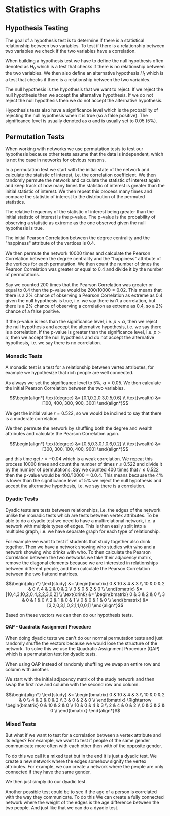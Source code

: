 
# Statistics with Graphs

## Hypothesis Testing

The goal of a hypothesis test is to determine if there is a statistical relationship between two variables. To test
if there is a relationship between two variables we check if the two variables have a correlation.

When building a hypothesis test we have to define the null hypothesis often denoted as $H_0$ which is a test that 
checks if there is no relationship between the two variables. We then also define an alternative hypothesis $H_1$ 
which is a test that checks if there is a relationship between the two variables.

The null hypothesis is the hypothesis that we want to reject. If we reject the null hypothesis then we accept the 
alternative hypothesis. If we do not reject the null hypothesis then we do not accept the alternative hypothesis.

Hypothesis tests also have a significance level which is the probability of rejecting the null hypothesis when it is 
true (so a false positive). The significance level is usually denoted as $\alpha$ and is usually set to 0.05 (5%).

## Permutation Tests

When working with networks we use permutation tests to test our hypothesis because other tests assume that the data is 
independent, which is not the case in networks for obvious reasons.

In a permutation test we start with the initial state of the network and calculate the statistic of interest, i.e. the 
correlation coefficient. We then randomly permute the network and calculate the statistic of interest again and keep 
track of how many times the statistic of interest is greater than the initial statistic of interest. We then repeat this 
process many times and compare the statistic of interest to the distribution of the permuted statistics. 

The relative frequency of the statistic of interest being greater than the initial statistic of interest is the p-value. 
The p-value is the probability of observing a statistic as extreme as the one observed given the null hypothesis is true. 

<Callout type="example">

The initial Pearson Correlation between the degree centrality and the "happiness" attribute of the vertices is 0.4.

We then permute the network 10000 times and calculate the Pearson Correlation between the degree centrality and the 
"happiness" attribute of the vertices for each permutation. We then count the number of times the Pearson Correlation 
was greater or equal to 0.4 and divide it by the number of permutations. 

Say we counted 200 times that the Pearson Correlation was greater or equal to 0.4 then the p-value would be 
$200/10000 = 0.02$. This means that there is a 2% chance of observing a Pearson Correlation as extreme as 0.4 
given the null hypothesis is true, i.e. we say there isn't a correlation, but there is a 2% chance of observing a 
correlation as extreme as 0.4, so a 2% chance of a false positive.

If the p-value is less than the significance level, i.e. $p < \alpha$, then we reject the null hypothesis and accept the 
alternative hypothesis, i.e. we say there is a correlation. If the p-value is greater than the significance level, i.e. 
$p > \alpha$, then we accept the null hypothesis and do not accept the alternative hypothesis, i.e. we say there 
is no correlation.

</Callout>

### Monadic Tests

A monadic test is a test for a relationship between vertex attributes, for example we hypothesize that rich people 
are well connected.

<Callout type="example">

As always we set the significance level to 5%, $\alpha = 0.05$. We then calculate the initial Pearson Correlation 
between the two variables.

```math
\begin{align*}
\text{degree} &= [0.1,0.2,0.3,0.5,0.6] \\
\text{wealth} &= [100, 400, 300, 900, 300]
\end{align*}
```

We get the initial value $r=0.522$, so we would be inclined to say that there is a moderate correlation.

We then permute the network by shuffling both the degree and wealth attributes and calculate the Pearson Correlation again.

```math
\begin{align*}
\text{degree} &= [0.5,0.3,0.1,0.6,0.2] \\
\text{wealth} &= [300, 300, 100, 400, 900]
\end{align*}
```

and this time get $r=-0.04$ which is a weak correlation. We repeat this process 10000 times and count the number of 
times $r \leq 0.522$ and divide it by the number of permutations. Say we counted 400 times that $r \leq 0.522$ then 
the p-value would be $400/10000 = 0.0.4$. This means because the 4% is lower than the significance level of 5% we 
reject the null hypothesis and accept the alternative hypothesis, i.e. we say there is a correlation.
</Callout>

### Dyadic Tests

Dyadic tests are tests between relationships, i.e. the edges of the network unlike the monadic tests which are tests 
between vertex attributes. To be able to do a dyadic test we need to have a multirelational network, i.e. a network 
with multiple types of edges. This is then easily split into a multiplex graph, i.e. we have separate graph for each 
type of relationship.

<Callout type="example">
For example we want to test if students that study together also drink together. Then we have a network showing who 
studies with who and a network showing who drinks with who. To then calculate the Pearson Correlation between the two 
networks we take their adjacency matrix, remove the diagonal elements because we are interested in relationships 
between different people, and then calculate the Pearson Correlation between the two flattend matrices.

```math
\begin{align*}
\text{study} &= \begin{bmatrix}
0 & 10 & 4 & 3 \\
10 & 0 & 2 & 0 \\
4 & 2 & 0 & 2 \\
3 & 0 & 2 & 0 \\
\end{bmatrix} &= [10,4,3,10,2,0,4,2,2,3,0,2] \\
\text{drink} &= \begin{bmatrix}
0 & 3 & 2 & 0 \\
3 & 0 & 1 & 0 \\
2 & 1 & 0 & 1 \\
0 & 0 & 1 & 0 \\
\end{bmatrix}  &= [3,2,0,3,1,0,2,1,1,0,0,1]
\end{align*}
```

Based on these vectors we can then do our hypothesis tests.
</Callout>

#### QAP - Quadratic Assignment Procedure

When doing dyadic tests we can't do our normal permutation tests and just randomly shuffle the vectors because we 
would lose the structure of the network. To solve this we use the Quadratic Assignment Procedure (QAP) which is a 
permutation test for dyadic tests. 

When using QAP instead of randomly shuffling we swap an entire row and column with another. 

<Callout type="example">

We start with the initial adjacency matrix of the study network and then swap the first row and column with the 
second row and column.

```math
\begin{align*}
\text{study} &= \begin{bmatrix}
0 & 10 & 4 & 3 \\
10 & 0 & 2 & 0 \\
4 & 2 & 0 & 2 \\
3 & 0 & 2 & 0 \\
\end{bmatrix} \Rightarrow \begin{bmatrix}
0 & 10 & 2 & 0 \\
10 & 0 & 4 & 3 \\
2 & 4 & 0 & 2 \\
0 & 3 & 2 & 0 \\
\end{bmatrix}
\end{align*}
```
</Callout>

### Mixed Tests

But what if we want to test for a correlation between a vertex attribute and its edges? For example, we want to 
test if people of the same gender communicate more often with each other then with of the opposite gender. 

To do this we call it a mixed test but in the end it is just a dyadic test. We create a new network where the edges 
somehow signify the vertex attributes. For example, we can create a network where the people are only connected if 
they have the same gender.

We then just simply do our dyadic test.

Another possible test could be to see if the age of a person is correlated with the way they communicate. To do this 
We can create a fully connected network where the weight of the edges is the age difference between the two people.
And just like that we can do a dyadic test.